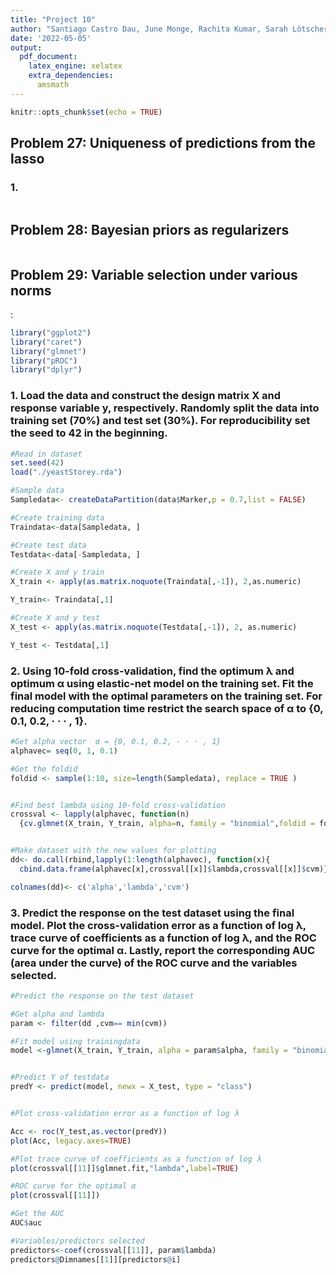 ```yaml
---
title: "Project 10"
author: "Santiago Castro Dau, June Monge, Rachita Kumar, Sarah Lötscher"
date: '2022-05-05'
output: 
  pdf_document:
    latex_engine: xelatex
    extra_dependencies:
      amsmath
---
```


```r
knitr::opts_chunk$set(echo = TRUE)
```
## Problem 27: Uniqueness of predictions from the lasso 
###  1. 
```r

```

## Problem 28: Bayesian priors as regularizers 

```r

```

## Problem 29: Variable selection under various norms
:

```r
library("ggplot2")
library("caret")
library("glmnet")
library("pROC")
library("dplyr")

```


### 1. Load the data and construct the design matrix X and response variable y, respectively. Randomly split the data into training set (70%) and test set (30%). For reproducibility set the seed to 42 in the beginning.

```r
#Read in dataset
set.seed(42)
load("./yeastStorey.rda")
```

```r
#Sample data
Sampledata<- createDataPartition(data$Marker,p = 0.7,list = FALSE)

#Create training data
Traindata<-data[Sampledata, ]

#Create test data
Testdata<-data[-Sampledata, ]

```


```r
#Create X and y train
X_train <- apply(as.matrix.noquote(Traindata[,-1]), 2,as.numeric)

Y_train<- Traindata[,1]

#Create X and y test
X_test <- apply(as.matrix.noquote(Testdata[,-1]), 2, as.numeric)

Y_test <- Testdata[,1]

```



### 2. Using 10-fold cross-validation, find the optimum λ and optimum α using elastic-net model on the training set. Fit the final model with the optimal parameters on the training set. For reducing computation time restrict the search space of α to {0, 0.1, 0.2, · · · , 1}.

```r
#Get alpha vector  α = {0, 0.1, 0.2, · · · , 1}
alphavec= seq(0, 1, 0.1)

```

```r

#Get the foldid
foldid <- sample(1:10, size=length(Sampledata), replace = TRUE )


#Find best lambda using 10-fold cross-validation
crossval <- lapply(alphavec, function(n)
  {cv.glmnet(X_train, Y_train, alpha=n, family = "binomial",foldid = foldid, type.measure="mse")})


#Make dataset with the new values for plotting
dd<- do.call(rbind,lapply(1:length(alphavec), function(x){
  cbind.data.frame(alphavec[x],crossval[[x]]$lambda,crossval[[x]]$cvm)}))

colnames(dd)<- c('alpha','lambda','cvm')

```


### 3. Predict the response on the test dataset using the final model. Plot the cross-validation error as a function of log λ, trace curve of coefficients as a function of log λ, and the ROC curve for the optimal α. Lastly, report the corresponding AUC (area under the curve) of the ROC curve and the variables selected.


```r
#Predict the response on the test dataset

#Get alpha and lambda
param <- filter(dd ,cvm== min(cvm))

#Fit model using trainingdata
model <-glmnet(X_train, Y_train, alpha = param$alpha, family = "binomial" ,lambda = param$lambda)


#Predict Y of testdata
predY <- predict(model, newx = X_test, type = "class")



```


```r
#Plot cross-validation error as a function of log λ

Acc <- roc(Y_test,as.vector(predY))
plot(Acc, legacy.axes=TRUE)
```


```r
#Plot trace curve of coefficients as a function of log λ
plot(crossval[[11]]$glmnet.fit,"lambda",label=TRUE)
```


```r
#ROC curve for the optimal α
plot(crossval[[11]])
```


```r
#Get the AUC
AUC$auc
```

```r
#Variables/predictors selected
predictors<-coef(crossval[[11]], param$lambda)
predictors@Dimnames[[1]][predictors@i]

```
